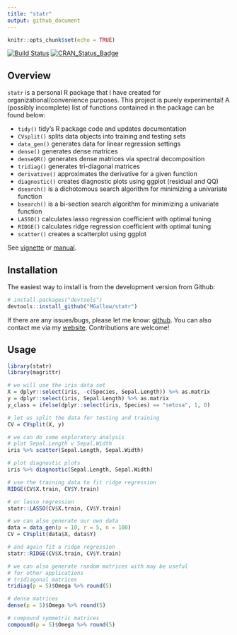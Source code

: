 ```yaml
---
title: "statr"
output: github_document
---
```


```r
knitr::opts_chunk$set(echo = TRUE)
```

[![Build Status](https://travis-ci.org/MGallow/statr.svg?branch=master)](https://travis-ci.org/MGallow/statr)
[![CRAN_Status_Badge](http://www.r-pkg.org/badges/version/statr)](https://cran.r-project.org/package=statr)

## Overview

`statr` is a personal R package that I have created for organizational/convenience purposes. This project is purely experimental! A (possibly incomplete) list of functions contained in the package can be found below:

* `tidy()` tidy's R package code and updates documentation
* `CVsplit()` splits data objects into training and testing sets
* `data_gen()` generates data for linear regression settings
* `dense()` generates dense matrices
* `denseQR()` generates dense matrices via spectral decomposition
* `tridiag()` generates tri-diagonal matrices
* `derivative()` approximates the derivative for a given function
* `diagnostic()` creates diagnostic plots using ggplot (residual and QQ)
* `dsearch()` is a dichotomous search algorithm for minimizing a univariate function
* `bsearch()` is a bi-section search algorithm for minimizing a univariate function
* `LASSO()` calculates lasso regression coefficient with optimal tuning
* `RIDGE()` calculates ridge regression coefficient with optimal tuning
* `scatter()` creates a scatterplot using ggplot

See [vignette](https://mgallow.github.io/statr/) or [manual](https://github.com/MGallow/statr/blob/master/statr.pdf).

## Installation

The easiest way to install is from the development version from Github:

```r
# install.packages("devtools")
devtools::install_github("MGallow/statr")
```

If there are any issues/bugs, please let me know: [github](https://github.com/MGallow/statr/issues). You can also contact me via my [website](https://mgallow.github.io/). Contributions are welcome!


## Usage

```r
library(statr)
library(magrittr)

# we will use the iris data set
X = dplyr::select(iris, -c(Species, Sepal.Length)) %>% as.matrix
y = dplyr::select(iris, Sepal.Length) %>% as.matrix
y_class = ifelse(dplyr::select(iris, Species) == "setosa", 1, 0)

# let us split the data for testing and training
CV = CVsplit(X, y)

# we can do some exploratory analysis
# plot Sepal.Length v Sepal.Width
iris %>% scatter(Sepal.Length, Sepal.Width)

# plot diagnostic plots
iris %>% diagnostic(Sepal.Length, Sepal.Width)

# use the training data to fit ridge regression
RIDGE(CV$X.train, CV$Y.train)

# or lasso regression
statr::LASSO(CV$X.train, CV$Y.train)

# we can also generate our own data
data = data_gen(p = 10, r = 5, n = 100)
CV = CVsplit(data$X, data$Y)

# and again fit a ridge regression
statr::RIDGE(CV$X.train, CV$Y.train)

# we can also generate random matrices with may be useful
# for other applications
# tridiagonal matrices
tridiag(p = 5)$Omega %>% round(5)

# dense matrices
dense(p = 5)$Omega %>% round(5)

# compound symmetric matrices
compound(p = 5)$Omega %>% round(5)

```
